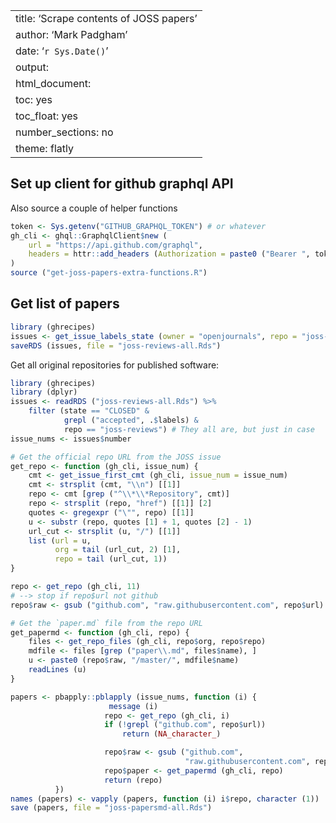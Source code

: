 
---
title: 'Scrape contents of JOSS papers'
author: 'Mark Padgham'
date: '`r Sys.Date()`'
output:
  html_document:
    toc: yes
    toc_float: yes
    number_sections: no
    theme: flatly
---

## Set up client for github graphql API

Also source a couple of helper functions
```r
token <- Sys.getenv("GITHUB_GRAPHQL_TOKEN") # or whatever
gh_cli <- ghql::GraphqlClient$new (
    url = "https://api.github.com/graphql",
    headers = httr::add_headers (Authorization = paste0 ("Bearer ", token))
)
source ("get-joss-papers-extra-functions.R")
```


## Get list of papers

```r
library (ghrecipes)
issues <- get_issue_labels_state (owner = "openjournals", repo = "joss-reviews")
saveRDS (issues, file = "joss-reviews-all.Rds")
```

Get all original repositories for published software:
```r
library (ghrecipes)
library (dplyr)
issues <- readRDS ("joss-reviews-all.Rds") %>%
    filter (state == "CLOSED" &
            grepl ("accepted", .$labels) &
            repo == "joss-reviews") # They all are, but just in case
issue_nums <- issues$number

# Get the official repo URL from the JOSS issue
get_repo <- function (gh_cli, issue_num) {
    cmt <- get_issue_first_cmt (gh_cli, issue_num = issue_num)
    cmt <- strsplit (cmt, "\\n") [[1]]
    repo <- cmt [grep ("^\\*\\*Repository", cmt)]
    repo <- strsplit (repo, "href") [[1]] [2]
    quotes <- gregexpr ("\"", repo) [[1]]
    u <- substr (repo, quotes [1] + 1, quotes [2] - 1)
    url_cut <- strsplit (u, "/") [[1]]
    list (url = u,
          org = tail (url_cut, 2) [1],
          repo = tail (url_cut, 1))
}

repo <- get_repo (gh_cli, 11)
# --> stop if repo$url not github
repo$raw <- gsub ("github.com", "raw.githubusercontent.com", repo$url)

# Get the `paper.md` file from the repo URL
get_papermd <- function (gh_cli, repo) {
    files <- get_repo_files (gh_cli, repo$org, repo$repo)
    mdfile <- files [grep ("paper\\.md", files$name), ]
    u <- paste0 (repo$raw, "/master/", mdfile$name)
    readLines (u)
}

papers <- pbapply::pblapply (issue_nums, function (i) {
                      message (i)
                     repo <- get_repo (gh_cli, i)
                     if (!grepl ("github.com", repo$url))
                         return (NA_character_)

                     repo$raw <- gsub ("github.com",
                                       "raw.githubusercontent.com", repo$url)
                     repo$paper <- get_papermd (gh_cli, repo)
                     return (repo)
          })
names (papers) <- vapply (papers, function (i) i$repo, character (1))
save (papers, file = "joss-papersmd-all.Rds")
```


